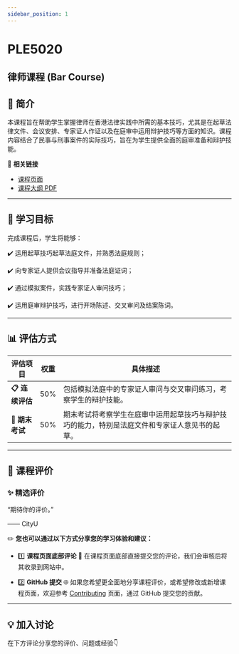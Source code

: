 ```yaml
---
sidebar_position: 1
---
```


# PLE5020
## 律师课程 (Bar Course)

## **📘 简介**
本课程旨在帮助学生掌握律师在香港法律实践中所需的基本技巧，尤其是在起草法律文件、会议安排、专家证人作证以及在庭审中运用辩护技巧等方面的知识。课程内容结合了民事与刑事案件的实际技巧，旨在为学生提供全面的庭审准备和辩护技能。

🔗 **相关链接**
- [课程页面](https://www.cityu.edu.hk/catalogue/pg/202526/course/PLE5020.htm)
- [课程大纲 PDF](https://www.cityu.edu.hk/catalogue/pg/202526/course/PLE5020.pdf)

---

## **🎯 学习目标**

完成课程后，学生将能够：

✔️ 运用起草技巧起草法庭文件，并熟悉法庭规则；

✔️ 向专家证人提供会议指导并准备法庭证词；

✔️ 通过模拟案件，实践专家证人审问技巧；

✔️ 运用庭审辩护技巧，进行开场陈述、交叉审问及结案陈词。

---

## **📊 评估方式**

| **评估项目**          | **权重** | **具体描述**                                                                                       |
|----------------------|---------|---------------------------------------------------------------------------------------------------|
| **📋 连续评估**       | 50%     | 包括模拟法庭中的专家证人审问与交叉审问练习，考察学生的辩护技能。                                 |
| **📂 期末考试**       | 50%     | 期末考试将考察学生在庭审中运用起草技巧与辩护技巧的能力，特别是法庭文件和专家证人意见书的起草。  |

---

## **💬 课程评价**

### ✨ **精选评价**
<div className={commentStyles.commentBox}>
    <p className={commentStyles.commentText}>
        “期待你的评价。”
    </p>
    <p className={commentStyles.commentAuthor}>—— CityU</p>
</div>

✏️ **您也可以通过以下方式分享您的学习体验和建议：**

- 1️⃣ **课程页面底部评论**
💬 在课程页面底部直接提交您的评论，我们会审核后将其收录到网站中。

- 2️⃣ **GitHub 提交**
🌐 如果您希望更全面地分享课程评价，或希望修改或新增课程页面，欢迎参考 [Contributing](/contributing) 页面，通过 GitHub 提交您的贡献。

---

## **💡 加入讨论**

在下方评论分享您的评价、问题或经验👇
<Utterances />